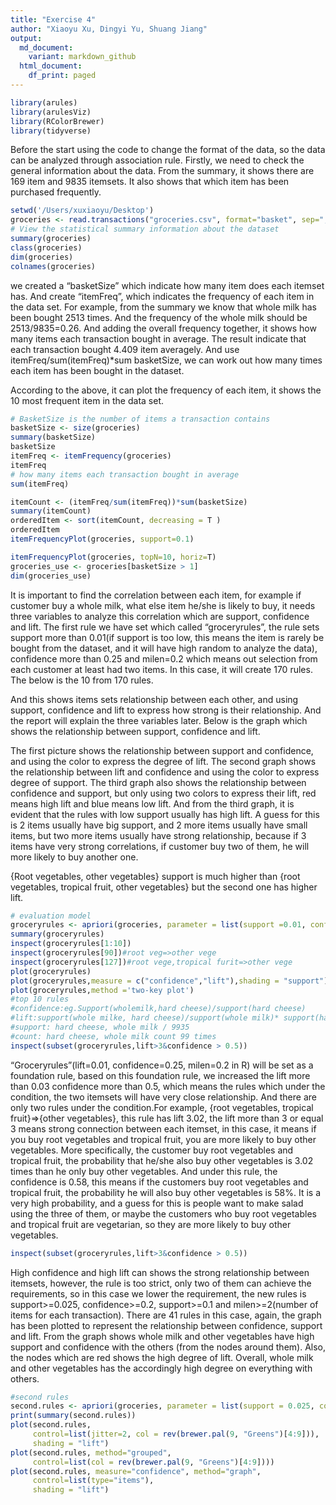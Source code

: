```yaml
---
title: "Exercise 4"
author: "Xiaoyu Xu, Dingyi Yu, Shuang Jiang"
output:
  md_document:
    variant: markdown_github
  html_document:
    df_print: paged
---
```


```r
library(arules)  
library(arulesViz)  
library(RColorBrewer)
library(tidyverse)
```
Before the start using the code to change the format of the data, so the data can be analyzed through association rule. Firstly, we need to check the general information about the data. From the summary, it shows there are 169 item and 9835 itemsets. It also shows that which item has been purchased frequently. 

```r
setwd('/Users/xuxiaoyu/Desktop')
groceries <- read.transactions("groceries.csv", format="basket", sep=",")
# View the statistical summary information about the dataset
summary(groceries)
class(groceries)
dim(groceries)
colnames(groceries)
```

we created a “basketSize” which indicate how many item does each itemset has. And create “itemFreq”, which indicates the frequency of each item in the data set. For example, from the summary we know that whole milk has been bought 2513 times. And the frequency of the whole milk should be 2513/9835=0.26. And adding the overall frequency together, it shows how many items each transaction bought in average. The result indicate that each transaction bought 4.409 item averagely. And use itemFreq/sum(itemFreq)*sum basketSize, we can work out how many times each item has been bought in the dataset. 

According to the above, it can plot the frequency of each item, it shows the 10 most frequent item in the data set.


```r
# BasketSize is the number of items a transaction contains 
basketSize <- size(groceries)
summary(basketSize)
basketSize
itemFreq <- itemFrequency(groceries)
itemFreq
# how many items each transaction bought in average
sum(itemFreq)

itemCount <- (itemFreq/sum(itemFreq))*sum(basketSize)
summary(itemCount)
orderedItem <- sort(itemCount, decreasing = T )
orderedItem
itemFrequencyPlot(groceries, support=0.1)

itemFrequencyPlot(groceries, topN=10, horiz=T)
groceries_use <- groceries[basketSize > 1]
dim(groceries_use)
```
It is important to find the correlation between each item, for example if customer buy a whole milk, what else item he/she is likely to buy, it needs three variables to analyze this correlation which are support, confidence and lift. The first rule we have set which called “groceryrules”, the rule sets support more than 0.01(if support is too low, this means the item is rarely be bought from the dataset, and it will have high random to analyze the data), confidence more than 0.25 and milen=0.2 which means out selection from each customer at least had two items. In this case, it will create 170 rules. The below is the 10 from 170 rules.

And this shows items sets relationship between each other, and using support, confidence and lift to express how strong is their relationship. And the report will explain the three variables later.
Below is the graph which shows the relationship between support, confidence and lift. 

The first picture shows the relationship between support and confidence, and using the color to express the degree of lift. The second graph shows the relationship between lift and confidence and using the color to express degree of support. The third graph also shows the relationship between confidence and support, but only using two colors to express their lift, red means high lift and blue means low lift. And from the third graph, it is evident that the rules with low support usually has high lift. A guess for this is 2 items usually have big support, and 2 more items usually have small items, but two more items usually have strong relationship, because if 3 items have very strong correlations, if customer buy two of them, he will more likely to buy another one.

{Root vegetables, other vegetables} support is much higher than {root vegetables, tropical fruit, other vegetables} but the second one has higher lift.

```r
# evaluation model
groceryrules <- apriori(groceries, parameter = list(support =0.01, confidence = 0.25, minlen = 2))
summary(groceryrules)
inspect(groceryrules[1:10])
inspect(groceryrules[90])#root veg=>other vege
inspect(groceryrules[127])#root vege,tropical furit=>other vege
plot(groceryrules)
plot(groceryrules,measure = c("confidence","lift"),shading = "support")
plot(groceryrules,method ='two-key plot')
#top 10 rules
#confidence:eg.Support(wholemilk,hard cheese)/support(hard cheese)
#lift:support(whole milke, hard cheese)/support(whole milk)* support(hard cheese)
#support: hard cheese, whole milk / 9935
#count: hard cheese, whole milk count 99 times
inspect(subset(groceryrules,lift>3&confidence > 0.5))
```

“Groceryrules”(lift=0.01, confidence=0.25, milen=0.2 in R) will be set as a foundation rule, based on this foundation rule, we increased the lift more than 0.03 confidence more than 0.5, which means the rules which under the condition, the two itemsets will have very close relationship. And there are only two rules under the condition.For example, {root vegetables, tropical fruit}=>{other vegetables}, this rule has lift 3.02, the lift more than 3 or equal 3 means strong connection between each itemset, in this case, it means if you buy root vegetables and tropical fruit, you are more likely to buy other vegetables. More specifically, the customer buy root vegetables and tropical fruit, the probability that he/she also buy other vegetables is 3.02 times than he only buy other vegetables. And under this rule, the confidence is 0.58, this means if the customers buy root vegetables and tropical fruit, the probability he will also buy other vegetables is 58%. It is a very high probability, and a guess for this is people want to make salad using the three of them, or maybe the customers who buy root vegetables and tropical fruit are vegetarian, so they are more likely to buy other vegetables.

```r
inspect(subset(groceryrules,lift>3&confidence > 0.5))
```

High confidence and high lift can shows the strong relationship between itemsets, however, the rule is too strict, only two of them can achieve the requirements, so in this case we lower the requirement, the new rules is support>=0.025, confidence>=0.2, support>=0.1 and milen>=2(number of items for each transaction). There are 41 rules in this case, again, the graph has been plotted to represent the relationship between confidence, support and lift. From the graph shows whole milk and other vegetables have high support and confidence with the others (from the nodes around them). Also, the nodes which are red shows the high degree of lift. Overall, whole milk and other vegetables has the accordingly high degree on everything with others.

```r
#second rules
second.rules <- apriori(groceries, parameter = list(support = 0.025, confidence = 0.2))
print(summary(second.rules))
plot(second.rules, 
     control=list(jitter=2, col = rev(brewer.pal(9, "Greens")[4:9])),
     shading = "lift")  
plot(second.rules, method="grouped",   
     control=list(col = rev(brewer.pal(9, "Greens")[4:9])))
plot(second.rules, measure="confidence", method="graph", 
     control=list(type="items"),
     shading = "lift")
```